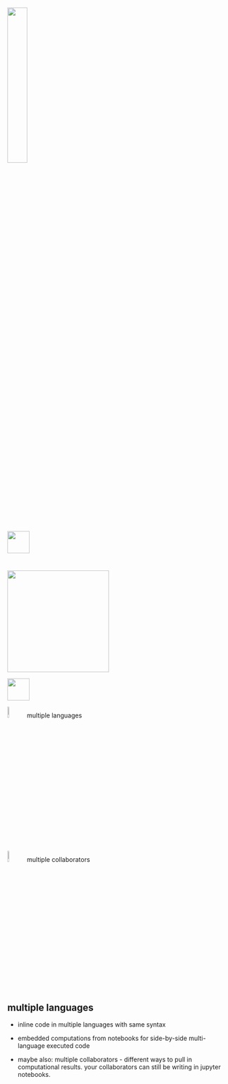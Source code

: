 # {slide-title="Quarto TDG" background-image="images/little-prince-stars.png" background-size="100% 100%" background-position="100% 100%" auto-animate="true" .nostretch}

![](images/quarto-tdg.png){fig-align="center" width="30%" fig-alt="Mockup of cover of the book Quarto - The Definitive Guide."}

::: {.absolute top=-60 right=70 data-id="red-star"}
![](images/little-prince-star-red.png){width="50px"}
:::

# {slide-title="Quarto TDG" background-image="images/little-prince-stars.png" background-size="100% 100%" background-position="100% 100%" auto-animate="true" .nostretch}

::: {.absolute left=25 top=20}
![](images/quarto-tdg.png){width="230px" fig-alt="Mockup of cover of the book Quarto - The Definitive Guide."}
:::

::: {.absolute top=0 left=5 data-id="red-star"}
![](images/little-prince-star-red.png){width="50px"}
:::

::: {.hand .xlarge .absolute left=275 top=50}
::: {.fragment}
![](images/little-prince-star-gold.png){width="8%"} multiple languages
:::
::: {.fragment}
![](images/little-prince-star-gold.png){width="8%"} multiple collaborators
:::
:::

## multiple languages

-   inline code in multiple languages with same syntax

-   embedded computations from notebooks for side-by-side multi-language executed code

-   maybe also: multiple collaborators - different ways to pull in computational results. your collaborators can still be writing in jupyter notebooks.
